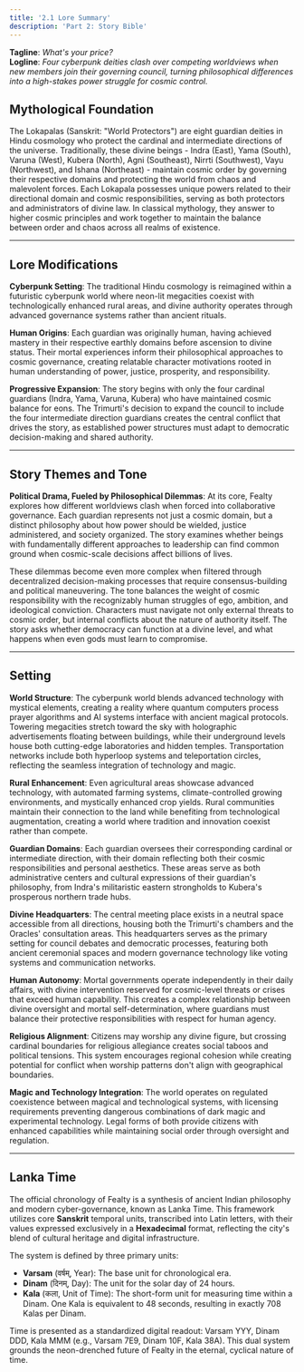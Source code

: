 ```yaml
---
title: '2.1 Lore Summary'
description: 'Part 2: Story Bible'
---
```


**Tagline**: _What's your price?_  
**Logline**: _Four cyberpunk deities clash over competing worldviews when new members join their governing council, turning philosophical differences into a high-stakes power struggle for cosmic control._

## Mythological Foundation

The Lokapalas (Sanskrit: "World Protectors") are eight guardian deities in Hindu cosmology who protect the cardinal and intermediate directions of the universe. Traditionally, these divine beings - Indra (East), Yama (South), Varuna (West), Kubera (North), Agni (Southeast), Nirrti (Southwest), Vayu (Northwest), and Ishana (Northeast) - maintain cosmic order by governing their respective domains and protecting the world from chaos and malevolent forces. Each Lokapala possesses unique powers related to their directional domain and cosmic responsibilities, serving as both protectors and administrators of divine law. In classical mythology, they answer to higher cosmic principles and work together to maintain the balance between order and chaos across all realms of existence.

---

## Lore Modifications

**Cyberpunk Setting**: The traditional Hindu cosmology is reimagined within a futuristic cyberpunk world where neon-lit megacities coexist with technologically enhanced rural areas, and divine authority operates through advanced governance systems rather than ancient rituals.

**Human Origins**: Each guardian was originally human, having achieved mastery in their respective earthly domains before ascension to divine status. Their mortal experiences inform their philosophical approaches to cosmic governance, creating relatable character motivations rooted in human understanding of power, justice, prosperity, and responsibility.

**Progressive Expansion**: The story begins with only the four cardinal guardians (Indra, Yama, Varuna, Kubera) who have maintained cosmic balance for eons. The Trimurti's decision to expand the council to include the four intermediate direction guardians creates the central conflict that drives the story, as established power structures must adapt to democratic decision-making and shared authority.

---

## Story Themes and Tone

**Political Drama, Fueled by Philosophical Dilemmas**: At its core, Fealty explores how different worldviews clash when forced into collaborative governance. Each guardian represents not just a cosmic domain, but a distinct philosophy about how power should be wielded, justice administered, and society organized. The story examines whether beings with fundamentally different approaches to leadership can find common ground when cosmic-scale decisions affect billions of lives.

These dilemmas become even more complex when filtered through decentralized decision-making processes that require consensus-building and political maneuvering. The tone balances the weight of cosmic responsibility with the recognizably human struggles of ego, ambition, and ideological conviction. Characters must navigate not only external threats to cosmic order, but internal conflicts about the nature of authority itself. The story asks whether democracy can function at a divine level, and what happens when even gods must learn to compromise.

---

## Setting

**World Structure**: The cyberpunk world blends advanced technology with mystical elements, creating a reality where quantum computers process prayer algorithms and AI systems interface with ancient magical protocols. Towering megacities stretch toward the sky with holographic advertisements floating between buildings, while their underground levels house both cutting-edge laboratories and hidden temples. Transportation networks include both hyperloop systems and teleportation circles, reflecting the seamless integration of technology and magic.

**Rural Enhancement**: Even agricultural areas showcase advanced technology, with automated farming systems, climate-controlled growing environments, and mystically enhanced crop yields. Rural communities maintain their connection to the land while benefiting from technological augmentation, creating a world where tradition and innovation coexist rather than compete.

**Guardian Domains**: Each guardian oversees their corresponding cardinal or intermediate direction, with their domain reflecting both their cosmic responsibilities and personal aesthetics. These areas serve as both administrative centers and cultural expressions of their guardian's philosophy, from Indra's militaristic eastern strongholds to Kubera's prosperous northern trade hubs.

**Divine Headquarters**: The central meeting place exists in a neutral space accessible from all directions, housing both the Trimurti's chambers and the Oracles' consultation areas. This headquarters serves as the primary setting for council debates and democratic processes, featuring both ancient ceremonial spaces and modern governance technology like voting systems and communication networks.

**Human Autonomy**: Mortal governments operate independently in their daily affairs, with divine intervention reserved for cosmic-level threats or crises that exceed human capability. This creates a complex relationship between divine oversight and mortal self-determination, where guardians must balance their protective responsibilities with respect for human agency.

**Religious Alignment**: Citizens may worship any divine figure, but crossing cardinal boundaries for religious allegiance creates social taboos and political tensions. This system encourages regional cohesion while creating potential for conflict when worship patterns don't align with geographical boundaries.

**Magic and Technology Integration**: The world operates on regulated coexistence between magical and technological systems, with licensing requirements preventing dangerous combinations of dark magic and experimental technology. Legal forms of both provide citizens with enhanced capabilities while maintaining social order through oversight and regulation.

---

## Lanka Time

The official chronology of Fealty is a synthesis of ancient Indian philosophy and modern cyber-governance, known as Lanka Time. This framework utilizes core **Sanskrit** temporal units, transcribed into Latin letters, with their values expressed exclusively in a **Hexadecimal** format, reflecting the city's blend of cultural heritage and digital infrastructure.

The system is defined by three primary units:

* **Varsam** (वर्षम्, Year): The base unit for chronological era.
* **Dinam** (दिनम्, Day): The unit for the solar day of 24 hours.
* **Kala** (कला, Unit of Time): The short-form unit for measuring time within a Dinam. One Kala is equivalent to 48 seconds, resulting in exactly 708 Kalas per Dinam.

Time is presented as a standardized digital readout: Varsam YYY, Dinam DDD, Kala MMM (e.g., Varsam 7E9, Dinam 10F, Kala 38A). This dual system grounds the neon-drenched future of Fealty in the eternal, cyclical nature of time.

